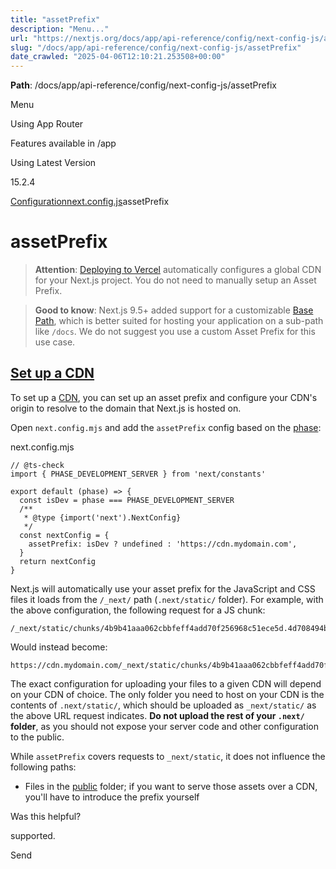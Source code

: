 ---
title: "assetPrefix"
description: "Menu..."
url: "https://nextjs.org/docs/app/api-reference/config/next-config-js/assetPrefix"
slug: "/docs/app/api-reference/config/next-config-js/assetPrefix"
date_crawled: "2025-04-06T12:10:21.253508+00:00"
---

**Path**: /docs/app/api-reference/config/next-config-js/assetPrefix

Menu

Using App Router

Features available in /app

Using Latest Version

15.2.4

[Configuration](/docs/app/api-reference/config)[next.config.js](/docs/app/api-reference/config/next-config-js)assetPrefix

# assetPrefix

> **Attention**: [Deploying to Vercel](/docs/app/building-your-application/deploying) automatically configures a global CDN for your Next.js project.
> You do not need to manually setup an Asset Prefix.

> **Good to know**: Next.js 9.5+ added support for a customizable [Base Path](/docs/app/api-reference/config/next-config-js/basePath), which is better
> suited for hosting your application on a sub-path like `/docs`.
> We do not suggest you use a custom Asset Prefix for this use case.

## [Set up a CDN](#set-up-a-cdn)

To set up a [CDN](https://en.wikipedia.org/wiki/Content_delivery_network), you can set up an asset prefix and configure your CDN's origin to resolve to the domain that Next.js is hosted on.

Open `next.config.mjs` and add the `assetPrefix` config based on the [phase](/docs/app/api-reference/config/next-config-js#async-configuration):

next.config.mjs

```
// @ts-check
import { PHASE_DEVELOPMENT_SERVER } from 'next/constants'
 
export default (phase) => {
  const isDev = phase === PHASE_DEVELOPMENT_SERVER
  /**
   * @type {import('next').NextConfig}
   */
  const nextConfig = {
    assetPrefix: isDev ? undefined : 'https://cdn.mydomain.com',
  }
  return nextConfig
}
```

Next.js will automatically use your asset prefix for the JavaScript and CSS files it loads from the `/_next/` path (`.next/static/` folder). For example, with the above configuration, the following request for a JS chunk:

```
/_next/static/chunks/4b9b41aaa062cbbfeff4add70f256968c51ece5d.4d708494b3aed70c04f0.js

```

Would instead become:

```
https://cdn.mydomain.com/_next/static/chunks/4b9b41aaa062cbbfeff4add70f256968c51ece5d.4d708494b3aed70c04f0.js

```

The exact configuration for uploading your files to a given CDN will depend on your CDN of choice. The only folder you need to host on your CDN is the contents of `.next/static/`, which should be uploaded as `_next/static/` as the above URL request indicates. **Do not upload the rest of your `.next/` folder**, as you should not expose your server code and other configuration to the public.

While `assetPrefix` covers requests to `_next/static`, it does not influence the following paths:

* Files in the [public](/docs/app/building-your-application/optimizing/static-assets) folder; if you want to serve those assets over a CDN, you'll have to introduce the prefix yourself

Was this helpful?

supported.

Send